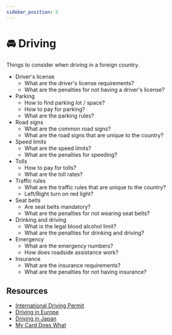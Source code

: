 ```yaml
---
sidebar_position: 5
---
```


# 🚘 Driving

Things to consider when driving in a foreign country.

- Driver's license
  - What are the driver's license requirements?
  - What are the penalties for not having a driver's license?
- Parking
  - How to find parking lot / space?
  - How to pay for parking?
  - What are the parking rules?
- Road signs
  - What are the common road signs?
  - What are the road signs that are unique to the country?
- Speed limits
  - What are the speed limits?
  - What are the penalties for speeding?
- Tolls
  - How to pay for tolls?
  - What are the toll rates?
- Traffic rules
  - What are the traffic rules that are unique to the country?
  - Left/Right turn on red light?
- Seat belts
  - Are seat belts mandatory?
  - What are the penalties for not wearing seat belts?
- Drinking and driving
  - What is the legal blood alcohol limit?
  - What are the penalties for drinking and driving?
- Emergency
  - What are the emergency numbers?
  - How does roadside assistance work?
- Insurance
  - What are the insurance requirements?
  - What are the penalties for not having insurance?

## Resources

- [International Driving Permit](https://www.aaa.com/vacation/idpf.html)
- [Driving in Europe](https://europa.eu/youreurope/citizens/travel/driving-abroad/index_en.htm)
- [Driving in Japan](https://www.japan-guide.com/e/e2022.html)
- [My Card Does What](https://mycardoeswhat.org/)

